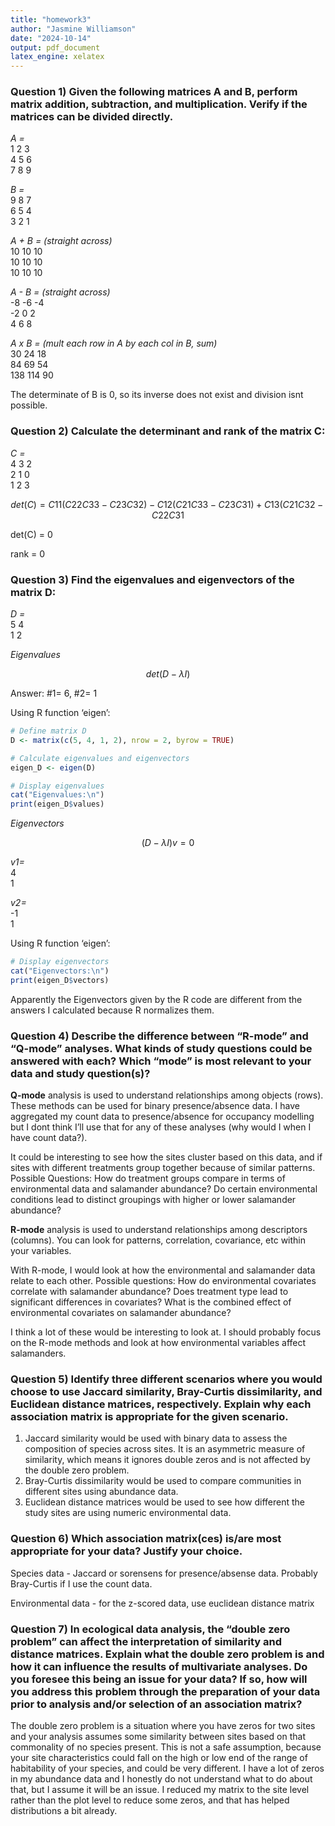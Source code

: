 ```yaml
---
title: "homework3"
author: "Jasmine Williamson"
date: "2024-10-14"
output: pdf_document
latex_engine: xelatex
---
```


### Question 1) Given the following matrices A and B, perform matrix addition, subtraction, and multiplication. Verify if the matrices can be divided directly.  

*A =  *  
1 2 3  
4 5 6  
7 8 9  

*B =  *  
9 8 7  
6 5 4  
3 2 1  

*A + B = (straight across)  *  
10 10 10  
10 10 10  
10 10 10  

*A - B = (straight across)  *  
-8 -6 -4  
-2  0  2  
 4  6  8  

*A x B = (mult each row in A by each col in B, sum)  *  
30  24  18  
84  69  54  
138 114 90  

The determinate of B is 0, so its inverse does not exist and division isnt possible.  

### Question 2) Calculate the determinant and rank of the matrix C:  

*C = *  
4 3 2  
2 1 0  
1 2 3  

$$ det(C) = C11 (C22 C33 - C23 C32) - C12 (C21 C33 - C23 C31) + C13 (C21 C32 - C22 C31 $$

det(C) = 0

rank = 0 

### Question 3) Find the eigenvalues and eigenvectors of the matrix D:  

*D =*  
5 4  
1 2  

*Eigenvalues*  

$$ det(D - \lambda I) $$

Answer: #1= 6, #2= 1  


Using R function 'eigen':
```r
# Define matrix D
D <- matrix(c(5, 4, 1, 2), nrow = 2, byrow = TRUE)

# Calculate eigenvalues and eigenvectors
eigen_D <- eigen(D)

# Display eigenvalues
cat("Eigenvalues:\n")
print(eigen_D$values)
```



*Eigenvectors*  

$$ (D- \lambda I)v = 0  $$

*v1=*  
4  
1  

*v2=*  
-1  
1  


Using R function 'eigen':
```r
# Display eigenvectors
cat("Eigenvectors:\n")
print(eigen_D$vectors)
```
Apparently the Eigenvectors given by the R code are different from the answers I calculated because R normalizes them.


### Question 4) Describe the difference between “R-mode” and “Q-mode” analyses. What kinds of study questions could be answered with each? Which “mode” is most relevant to your data and study question(s)?  

**Q-mode** analysis is used to understand relationships among objects (rows). These methods can be used for binary presence/absence data. I have aggregated my count data to presence/absence for occupancy modelling but I dont think I'll use that for any of these analyses (why would I when I have count data?). 

It could be interesting to see how the sites cluster based on this data, and if sites with different treatments group together because of similar patterns. Possible Questions: How do treatment groups compare in terms of environmental data and salamander abundance? Do certain environmental conditions lead to distinct groupings with higher or lower salamander abundance?

**R-mode** analysis is used to understand relationships among descriptors (columns). You can look for patterns, correlation, covariance, etc within your variables.

With R-mode, I would look at how the environmental and salamander data relate to each other. Possible questions: How do environmental covariates correlate with salamander abundance? Does treatment type lead to significant differences in covariates? What is the combined effect of environmental covariates on salamander abundance?

I think a lot of these would be interesting to look at. I should probably focus on the R-mode methods and look at how environmental variables affect salamanders.


### Question 5) Identify three different scenarios where you would choose to use Jaccard similarity, Bray-Curtis dissimilarity, and Euclidean distance matrices, respectively. Explain why each association matrix is appropriate for the given scenario.  

1. Jaccard similarity would be used with binary data to assess the composition of species across sites. It is an asymmetric measure of similarity, which means it ignores double zeros and is not affected by the double zero problem.
2. Bray-Curtis dissimilarity would be used to compare communities in different sites using abundance data.
3. Euclidean distance matrices would be used to see how different the study sites are using numeric environmental data.


### Question 6) Which association matrix(ces) is/are most appropriate for your data? Justify your choice.  

Species data - Jaccard or sorensens for presence/absense data. Probably Bray-Curtis if I use the count data.

Environmental data - for the z-scored data, use euclidean distance matrix


### Question 7) In ecological data analysis, the “double zero problem” can affect the interpretation of similarity and distance matrices. Explain what the double zero problem is and how it can influence the results of multivariate analyses. Do you foresee this being an issue for your data? If so, how will you address this problem through the preparation of your data prior to analysis and/or selection of an association matrix?

The double zero problem is a situation where you have zeros for two sites and your analysis assumes some similarity between sites based on that commonality of no species present. This is not a safe assumption, because your site characteristics could fall on the high or low end of the range of habitability of your species, and could be very different. I have a lot of zeros in my abundance data and I honestly do not understand what to do about that, but I assume it will be an issue. I reduced my matrix to the site level rather than the plot level to reduce some zeros, and that has helped distributions a bit already.

